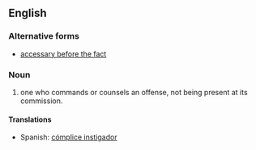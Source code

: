 ==English==
===Alternative forms===
*[[accessary before the fact]] 

===Noun===
{{en-noun|sg=[[accessory]] [[before]] [[the]] [[fact]]|accessories before the fact}}

# {{legal}} one who commands or counsels an offense, not being present at its commission.

====Translations====
*Spanish: [[cómplice instigador]] {{m}}